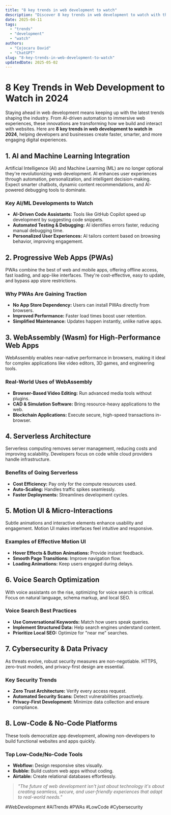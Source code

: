 ```yaml
---
title: "8 key trends in web development to watch"
description: "Discover 8 key trends in web development to watch with this in-depth guide, providing actionable insights and practical tips to boost your knowledge and results."
date: 2025-04-11
tags:
  - "trends"
  - "development"
  - "watch"
authors:
  - "Cojocaru David"
  - "ChatGPT"
slug: "8-key-trends-in-web-development-to-watch"
updatedDate: 2025-05-02
---
```


# 8 Key Trends in Web Development to Watch in 2024  

Staying ahead in web development means keeping up with the latest trends shaping the industry. From AI-driven automation to immersive web experiences, these innovations are transforming how we build and interact with websites. Here are **8 key trends in web development to watch in 2024**, helping developers and businesses create faster, smarter, and more engaging digital experiences.  

## 1. AI and Machine Learning Integration  

Artificial Intelligence (AI) and Machine Learning (ML) are no longer optional they're revolutionizing web development. AI enhances user experiences through automation, personalization, and intelligent decision-making. Expect smarter chatbots, dynamic content recommendations, and AI-powered debugging tools to dominate.  

### Key AI/ML Developments to Watch  

- **AI-Driven Code Assistants:** Tools like GitHub Copilot speed up development by suggesting code snippets.  
- **Automated Testing & Debugging:** AI identifies errors faster, reducing manual debugging time.  
- **Personalized User Experiences:** AI tailors content based on browsing behavior, improving engagement.  

## 2. Progressive Web Apps (PWAs)  

PWAs combine the best of web and mobile apps, offering offline access, fast loading, and app-like interfaces. They're cost-effective, easy to update, and bypass app store restrictions.  

### Why PWAs Are Gaining Traction  

- **No App Store Dependency:** Users can install PWAs directly from browsers.  
- **Improved Performance:** Faster load times boost user retention.  
- **Simplified Maintenance:** Updates happen instantly, unlike native apps.  

## 3. WebAssembly (Wasm) for High-Performance Web Apps  

WebAssembly enables near-native performance in browsers, making it ideal for complex applications like video editors, 3D games, and engineering tools.  

### Real-World Uses of WebAssembly  

- **Browser-Based Video Editing:** Run advanced media tools without plugins.  
- **CAD & Simulation Software:** Bring resource-heavy applications to the web.  
- **Blockchain Applications:** Execute secure, high-speed transactions in-browser.  

## 4. Serverless Architecture  

Serverless computing removes server management, reducing costs and improving scalability. Developers focus on code while cloud providers handle infrastructure.  

### Benefits of Going Serverless  

- **Cost Efficiency:** Pay only for the compute resources used.  
- **Auto-Scaling:** Handles traffic spikes seamlessly.  
- **Faster Deployments:** Streamlines development cycles.  

## 5. Motion UI & Micro-Interactions  

Subtle animations and interactive elements enhance usability and engagement. Motion UI makes interfaces feel intuitive and responsive.  

### Examples of Effective Motion UI  

- **Hover Effects & Button Animations:** Provide instant feedback.  
- **Smooth Page Transitions:** Improve navigation flow.  
- **Loading Animations:** Keep users engaged during delays.  

## 6. Voice Search Optimization  

With voice assistants on the rise, optimizing for voice search is critical. Focus on natural language, schema markup, and local SEO.  

### Voice Search Best Practices  

- **Use Conversational Keywords:** Match how users speak queries.  
- **Implement Structured Data:** Help search engines understand content.  
- **Prioritize Local SEO:** Optimize for "near me" searches.  

## 7. Cybersecurity & Data Privacy  

As threats evolve, robust security measures are non-negotiable. HTTPS, zero-trust models, and privacy-first design are essential.  

### Key Security Trends  

- **Zero Trust Architecture:** Verify every access request.  
- **Automated Security Scans:** Detect vulnerabilities proactively.  
- **Privacy-First Development:** Minimize data collection and ensure compliance.  

## 8. Low-Code & No-Code Platforms  

These tools democratize app development, allowing non-developers to build functional websites and apps quickly.  

### Top Low-Code/No-Code Tools  

- **Webflow:** Design responsive sites visually.  
- **Bubble:** Build custom web apps without coding.  
- **Airtable:** Create relational databases effortlessly.  

> _"The future of web development isn't just about technology it's about creating seamless, secure, and user-friendly experiences that adapt to real-world needs."_  

#WebDevelopment #AITrends #PWAs #LowCode #Cybersecurity